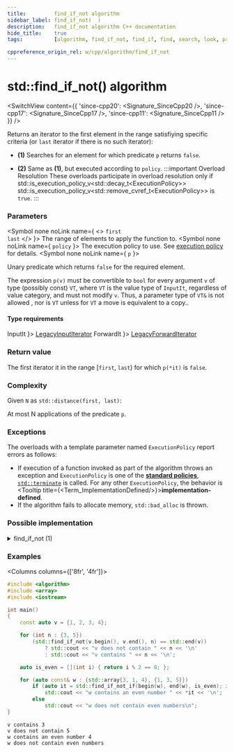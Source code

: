 ```yaml
---
title:         find_if_not algorithm
sidebar_label: find_if_not(  )
description:   find_if_not algorithm C++ documentation
hide_title:    true
tags:          [algorithm, find_if_not, find_if, find, search, look, predicate, condition]

cppreference_origin_rel: w/cpp/algorithm/find_if_not
---
```



<!-- Terms -->


<!----------------- Codes ---------------------->


# std::find_if_not() algorithm

<SwitchView content={{
  'since-cpp20': <Signature_SinceCpp20 />,
  'since-cpp17': <Signature_SinceCpp17 />,
  'since-cpp11': <Signature_SinceCpp11 />
}} />

Returns an iterator to the first element in the range satisfiying specific criteria (or `last` iterator if there is no such iterator):

- **(1)** Searches for an element for which predicate `p` returns `false`.

- **(2)** Same as **(1)**, but executed according to `policy`.
	:::important Overload Resolution
	These overloads participate in overload resolution only if
	<Until v='cpp20'> std::is_execution_policy_v&lt;std::decay_t&lt;ExecutionPolicy&gt;&gt; </Until> <Since v='cpp20'>std::is_execution_policy_v&lt;std::remove_cvref_t&lt;ExecutionPolicy&gt;&gt;</Since> is <code>true</code>.
	:::

### Parameters

<SymbolTable>

  <Symbol none noLink name={ <> <code>first</code> <br/> <code>last</code> </> }>
    The range of elements to apply the function to.
  </Symbol>
  <Symbol none noLink name={ <code>policy</code> }>
    The execution policy to use. See <a href="#">execution policy</a> for details.
  </Symbol>
  <Symbol none noLink name={ <code>p</code> }>

Unary predicate which returns `false` for the required element.

The expression `p(v)` must be convertible to `bool` for every argument `v` of type (possibly const) `VT`, where `VT` is the value type of `InputIt`, regardless of value category, and must not modify `v`. Thus, a parameter type of `VT&` is not allowed <Since v='cpp11'>, nor is <code>VT</code> unless for <code>VT</code> a move is equivalent to a copy.</Since>.


  </Symbol>

</SymbolTable>

#### Type requirements

<SymbolTable>
  <Symbol none noLink name={ <code>InputIt</code> }>
    <a href="/docs/named_req/LegacyInputIterator">LegacyInputIterator</a>
  </Symbol>
  <Symbol none noLink name={ <code>ForwardIt</code> }>
    <a href="/docs/named_req/LegacyForwardIterator">LegacyForwardIterator</a>
  </Symbol>
</SymbolTable>

### Return value

The first iterator it in the range [`first`, `last`) for which `p(*it)` is `false`.

### Complexity

Given `N` as `std::distance(first, last)`:

At most N applications of the predicate `p`.

### Exceptions

The overloads with a template parameter named `ExecutionPolicy` report errors as follows:
- If execution of a function invoked as part of the algorithm throws an exception and `ExecutionPolicy` is one of the [**standard policies**](#), [`std::terminate`](#) is called.
	For any other `ExecutionPolicy`, the behavior is <Tooltip title={<Term_ImplementationDefined/>}>**implementation-defined**</Tooltip>.
- If the algorithm fails to allocate memory, `std::bad_alloc` is thrown.

### Possible implementation

<details>
<summary>find_if_not (1)</summary>

```cpp
template<class InputIt, class UnaryPredicate>
constexpr InputIt find_if_not(InputIt first, InputIt last, UnaryPredicate q)
{
    for (; first != last; ++first)
        if (!q(*first))
            return first;

    return last;
}
```

### Notes

If you do not have C++11, you can write your own implementation as shown above in [Possible implementation](#possible-implementation), or use [`std::find_if`](/docs/algo/ordinary/find_if) with a negated predicate:

```cpp
template<class InputIt, class UnaryPredicate>
InputIt find_if_not(InputIt first, InputIt last, UnaryPredicate q)
{
    return std::find_if(first, last, std::not1(q));
}
```

</details>

### Examples

<Columns columns={['8fr', '4fr']}>
<div>

```cpp title='Main.cpp' showLineNumbers
#include <algorithm>
#include <array>
#include <iostream>

int main()
{
    const auto v = {1, 2, 3, 4};

    for (int n : {3, 5})
        (std::find_if_not(v.begin(), v.end(), n) == std::end(v))
            ? std::cout << "v does not contain " << n << '\n'
            : std::cout << "v contains " << n << '\n';

    auto is_even = [](int i) { return i % 2 == 0; };

    for (auto const& w : {std::array{3, 1, 4}, {1, 3, 5}})
        if (auto it = std::find_if_not_if(begin(w), end(w), is_even); it != std::end(w))
            std::cout << "w contains an even number " << *it << '\n';
        else
            std::cout << "w does not contain even numbers\n";
}
```

</div>
<div>

```plaintext title="Output"
v contains 3
v does not contain 5
w contains an even number 4
w does not contain even numbers
```

</div>
</Columns>
